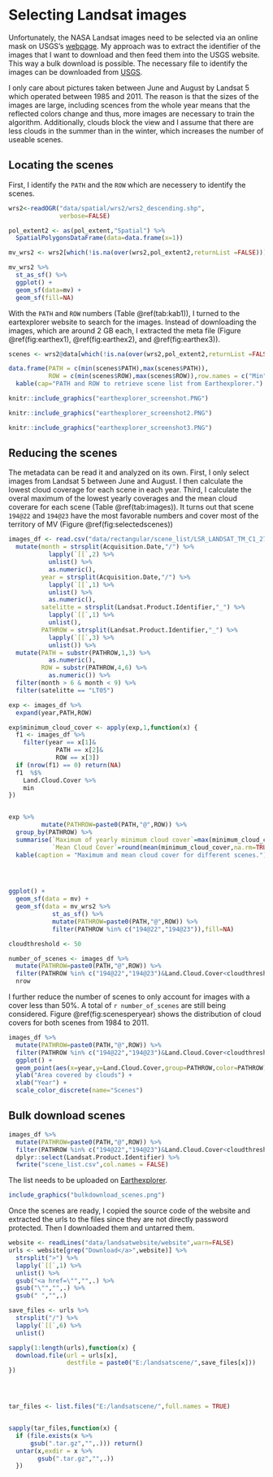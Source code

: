 # Selecting Landsat images

Unfortunately, the NASA Landsat images need to be selected via an online mask on USGS's [webpage](https://earthexplorer.usgs.gov/). My approach was to extract the identifier of the images that I want to download and then feed them into the USGS website. This way a bulk download is possible. The necessary file to identify the images can be downloaded from [USGS](https://landsat.usgs.gov/pathrow-shapefiles).  
  
I only care about pictures taken between June and August by Landsat 5 which operated between 1985 and 2011. The reason is that the sizes of the images are large, including scences from the whole year means that the reflected colors change and thus, more images are necessary to train the algorithm. Additionally, clouds block the view and I assume that there are less clouds in the summer than in the winter, which increases the number of useable scenes.  
  
## Locating the scenes
First, I identify the `PATH` and the `ROW` which are necessery to identify the scenes.  

```r

wrs2<-readOGR("data/spatial/wrs2/wrs2_descending.shp",
              verbose=FALSE)

pol_extent2 <- as(pol_extent,"Spatial") %>% 
  SpatialPolygonsDataFrame(data=data.frame(x=1))

mv_wrs2 <- wrs2[which(!is.na(over(wrs2,pol_extent2,returnList =FALSE))),] 

mv_wrs2 %>% 
  st_as_sf() %>% 
  ggplot() +
  geom_sf(data=mv) +
  geom_sf(fill=NA) 

```

With the `PATH` and `ROW` numbers (Table \@ref(tab:kab1)), I turned to the eartexplorer website to search for the images. Instead of downloading the images, which are around 2 GB each, I extracted the meta file (Figure \@ref(fig:earthex1), \@ref(fig:earthex2), and \@ref(fig:earthex3)).


```r
scenes <- wrs2@data[which(!is.na(over(wrs2,pol_extent2,returnList =FALSE))),c("PATH","ROW")]

data.frame(PATH = c(min(scenes$PATH),max(scenes$PATH)),
           ROW = c(min(scenes$ROW),max(scenes$ROW)),row.names = c("Min","Max")) %>% 
  kable(cap="PATH and ROW to retrieve scene list from Earthexplorer.")
```


```r
knitr::include_graphics("earthexplorer_screenshot.PNG")
```

```r
knitr::include_graphics("earthexplorer_screenshot2.PNG")
```

```r
knitr::include_graphics("earthexplorer_screenshot3.PNG")
```

## Reducing the scenes

The metadata can be read it and analyzed on its own. First, I only select images from Landsat 5 between June and August. I then calculate the lowest cloud coverage for each scene in each year. Third, I calculate the overal maximum of the lowest yearly coverages and the mean cloud coverare for each scene (Table \@ref(tab:images)). It turns out that scene `194@22` and `194@23` have the most favorable numbers and cover most of the territory of MV (Figure \@ref(fig:selectedscenes))

```r

images_df <- read.csv("data/rectangular/scene_list/LSR_LANDSAT_TM_C1_279839.csv") %>% 
  mutate(month = strsplit(Acquisition.Date,"/") %>% 
           lapply(`[[`,2) %>% 
           unlist() %>% 
           as.numeric(),
         year = strsplit(Acquisition.Date,"/") %>% 
           lapply(`[[`,1) %>% 
           unlist() %>% 
           as.numeric(),
         satelitte = strsplit(Landsat.Product.Identifier,"_") %>% 
           lapply(`[[`,1) %>% 
           unlist(),
         PATHROW = strsplit(Landsat.Product.Identifier,"_") %>% 
           lapply(`[[`,3) %>% 
           unlist()) %>% 
  mutate(PATH = substr(PATHROW,1,3) %>%
           as.numeric(),
         ROW = substr(PATHROW,4,6) %>%
           as.numeric()) %>%
  filter(month > 6 & month < 9) %>% 
  filter(satelitte == "LT05")

exp <- images_df %>% 
  expand(year,PATH,ROW)

exp$minimum_cloud_cover <- apply(exp,1,function(x) {
  f1 <- images_df %>% 
    filter(year == x[1]&
             PATH == x[2]&
             ROW == x[3]) 
  if (nrow(f1) == 0) return(NA)
  f1  %$% 
    Land.Cloud.Cover %>% 
    min
})


exp %>% 
         mutate(PATHROW=paste0(PATH,"@",ROW)) %>% 
  group_by(PATHROW) %>% 
  summarise(`Maximum of yearly minimum cloud cover`=max(minimum_cloud_cover,na.rm=TRUE),
            `Mean Cloud Cover`=round(mean(minimum_cloud_cover,na.rm=TRUE),2)) %>% 
  kable(caption = "Maximum and mean cloud cover for different scenes.")


  


```

```r
ggplot() +
  geom_sf(data = mv) +
  geom_sf(data = mv_wrs2 %>% 
            st_as_sf() %>% 
            mutate(PATHROW=paste0(PATH,"@",ROW)) %>% 
            filter(PATHROW %in% c("194@22","194@23")),fill=NA)

```

```r
cloudthreshold <- 50

number_of_scenes <- images_df %>% 
  mutate(PATHROW=paste0(PATH,"@",ROW)) %>%
  filter(PATHROW %in% c("194@22","194@23")&Land.Cloud.Cover<cloudthreshold&grepl("_T1",Landsat.Product.Identifier)) %>% 
  nrow

```

I further reduce the number of scenes to only account for images with a cover less than 50\%. A total of `r number_of_scenes` are still being considered. Figure \@ref(fig:scenesperyear) shows the distribution of cloud covers for both scenes from 1984 to 2011.

```r
images_df %>% 
  mutate(PATHROW=paste0(PATH,"@",ROW)) %>%
  filter(PATHROW %in% c("194@22","194@23")&Land.Cloud.Cover<cloudthreshold&grepl("_T1",Landsat.Product.Identifier)) %>%
  ggplot() +
  geom_point(aes(x=year,y=Land.Cloud.Cover,group=PATHROW,color=PATHROW)) +
  ylab("Area covered by clouds") +
  xlab("Year") +
  scale_color_discrete(name="Scenes")
```

## Bulk download scenes

```r
images_df %>% 
  mutate(PATHROW=paste0(PATH,"@",ROW)) %>%
  filter(PATHROW %in% c("194@22","194@23")&Land.Cloud.Cover<cloudthreshold&grepl("_T1",Landsat.Product.Identifier)) %>% 
  dplyr::select(Landsat.Product.Identifier) %>% 
  fwrite("scene_list.csv",col.names = FALSE)

```

The list needs to be uploaded on [Earthexplorer](http://earthexplorer.usgs.gov/filelist). 

```r
include_graphics("bulkdownload_scenes.png")
```


Once the scenes are ready, I copied the source code of the website and extracted the urls to the files since they are not directly password protected. Then I downloaded them and untarred them.

```r
website <- readLines("data/landsatwebsite/website",warn=FALSE)
urls <- website[grep("Download</a>",website)] %>% 
  strsplit(">") %>% 
  lapply(`[[`,1) %>% 
  unlist() %>% 
  gsub("<a href=\"","",.) %>% 
  gsub("\"","",.) %>% 
  gsub(" ","",.)

save_files <- urls %>% 
  strsplit("/") %>% 
  lapply(`[[`,6) %>% 
  unlist()

sapply(1:length(urls),function(x) {
  download.file(url = urls[x],
                destfile = paste0("E:/landsatscene/",save_files[x]))
})




tar_files <- list.files("E:/landsatscene/",full.names = TRUE)


sapply(tar_files,function(x) {
  if (file.exists(x %>% 
      gsub(".tar.gz","",.))) return()
  untar(x,exdir = x %>% 
        gsub(".tar.gz","",.))
  })
```

